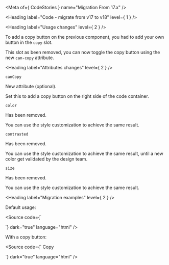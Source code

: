 
<Meta of={ CodeStories } name="Migration From 17.x" />

<Heading label="Code - migrate from v17 to v18" level={ 1 } />

<Heading label="Usage changes" level={ 2 } />

To add a copy button on the previous component, you had to add your own button in the `copy` slot.

This slot as been removed, you can now toggle the copy button using the new `can-copy` attribute.

<Heading label="Attributes changes" level={ 2 } />

`canCopy` <OdsBadge color="success" label="New" size="sm" />

New attribute (optional).

Set this to add a copy button on the right side of the code container.

`color ` <OdsBadge color="critical" label="Removed" size="sm" />

Has been removed.

You can use the style customization to achieve the same result.

`contrasted` <OdsBadge color="critical" label="Removed" size="sm" />

Has been removed.

You can use the style customization to achieve the same result, until a new color get validated by the design team.

`size ` <OdsBadge color="critical" label="Removed" size="sm" />

Has been removed.

You can use the style customization to achieve the same result.

<Heading label="Migration examples" level={ 2 } />

Default usage:

<Source code={`
<osds-code>
</osds-code>

<!-- is now -->

<ods-code>
</ods-code>
`}
        dark="true"
        language="html" />

With a copy button:

<Source code={`
<osds-code>
  <osds-button slot="copy" variant="stroked">Copy</osds-button>
</osds-code>

<!-- is now -->

<ods-code can-copy>
</ods-code>
`}
        dark="true"
        language="html" />
